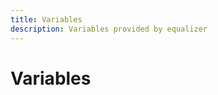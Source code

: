 ```yaml
---
title: Variables
description: Variables provided by equalizer
---
```


# Variables

<Cards><Card title="AF_NIGHTCORE_RATE" description="Docs for variable AF_NIGHTCORE_RATE" href="/api/equalizer/variables/AF_NIGHTCORE_RATE" />

<Card
  title="AF_VAPORWAVE_RATE"
  description="Docs for variable AF_VAPORWAVE_RATE"
  href="/api/equalizer/variables/AF_VAPORWAVE_RATE"
/>

<Card title="AudioFilters" description="Docs for variable AudioFilters" href="/api/equalizer/variables/AudioFilters" />

<Card
  title="BASS_EQ_BANDS"
  description="Docs for variable BASS_EQ_BANDS"
  href="/api/equalizer/variables/BASS_EQ_BANDS"
/>

<Card title="FilterType" description="Docs for variable FilterType" href="/api/equalizer/variables/FilterType" />

<Card
  title="Q_BUTTERWORTH"
  description="Docs for variable Q_BUTTERWORTH"
  href="/api/equalizer/variables/Q_BUTTERWORTH"
/>

<Card title="version" description="Docs for variable version" href="/api/equalizer/variables/version" /></Cards>
